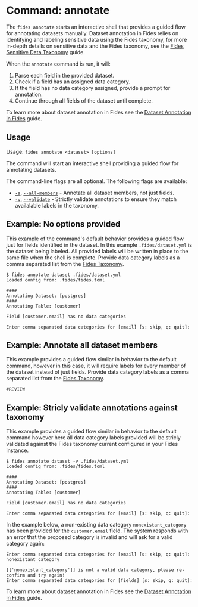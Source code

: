 
# Command: annotate

The ```fides annotate``` starts an interactive shell that provides a guided flow for annotating datasets manually. Dataset annotation in Fides relies on identifying and labeling sensitive data using the Fides taxonomy, for more in-depth details on sensitive data and the Fides taxonomy, see the [Fides Sensitive Data Taxonomy](#LINK) guide.

When the ```annotate``` command is run, it will:

1. Parse each field in the provided dataset.
2. Check if a field has an assigned data category.
3. If the field has no data category assigned, provide a prompt for annotation.
4. Continue through all fields of the dataset until complete.

To learn more about dataset annotation in Fides see the [Dataset Annotation in Fides](#LINK) guide.

## Usage
Usage: ```fides annotate <dataset> [options]```

The command will start an interactive shell providing a guided flow for annotating datasets.

The command-line flags are all optional. The following flags are available:

* <span class="nx-absolute -nx-mt-20" id="a"></span>[```-a```](#a), [```--all-members```](#a) - Annotate all dataset members, not just fields.
* <span class="nx-absolute -nx-mt-20" id="v"></span>[```-v```](#v), [```--validate```](#v) - Strictly validate annotations to ensure they match availalable labels in the taxonomy.


## Example: No options provided
This example of the command's default behavior provides a guided flow just for fields identified in the dataset. In this example ```.fides/dataset.yml``` is the dataset being labeled. All provided labels will be written in place to the same file when the shell is complete.
Provide data category labels as a comma separated list from the [Fides Taxonomy](#LINK).

```console
$ fides annotate dataset .fides/dataset.yml 
Loaded config from: .fides/fides.toml

####
Annotating Dataset: [postgres]
####
Annotating Table: [customer]

Field [customer.email] has no data categories

Enter comma separated data categories for [email] [s: skip, q: quit]: 
```

## Example: Annotate all dataset members
This example provides a guided flow similar in behavior to the default command, however in this case, it will require labels for every member of the dataset instead of just fields. Provide data category labels as a comma separated list from the [Fides Taxonomy](#LINK).

```console
#REVIEW
```

## Example: Stricly validate annotations against taxonomy
This example provides a guided flow similar in behavior to the default command however here all data category labels provided will be stricly validated against the Fides taxonomy current configured in your Fides instance.

```console
$ fides annotate dataset -v .fides/dataset.yml 
Loaded config from: .fides/fides.toml

####
Annotating Dataset: [postgres]
####
Annotating Table: [customer]

Field [customer.email] has no data categories

Enter comma separated data categories for [email] [s: skip, q: quit]: 
```

In the example below, a non-existing data category ```nonexistant_category``` has been provided for the ```customer.email``` field. The system responds with an error that the proposed category is invalid and will ask for a valid category again:

```console
Enter comma separated data categories for [email] [s: skip, q: quit]: nonexistant_category

[['nonexistant_category']] is not a valid data category, please re-confirm and try again!
Enter comma separated data categories for [fields] [s: skip, q: quit]: 
```

To learn more about dataset annotation in Fides see the [Dataset Annotation in Fides](#LINK) guide.